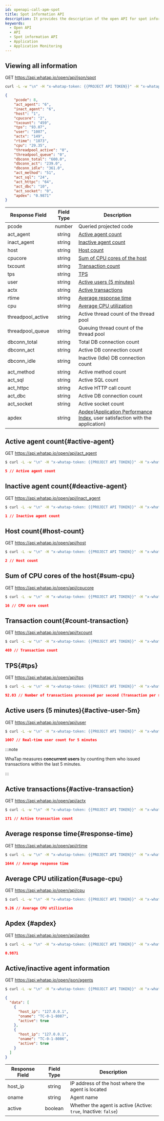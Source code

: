```yaml
---
id: openapi-call-apm-spot
title: Spot information API
description: It provides the description of the open API for spot information API (Application).
keywords:
  - Open API
  - API
  - Spot information API
  - Application
  - Application Monitoring
---
```


## Viewing all information

<span class='apitype'>GET</span> https://api.whatap.io/open/api/json/spot

```bash title='command'
curl -L -w "\n" -H "x-whatap-token: {{PROJECT API TOKEN}}" -H "x-whatap-pcode: {{projectCode}}" "https://api.whatap.io/open/api/json/spot"
```

```json title='response'
{
    "pcode": 8,
    "act_agent": "6",
    "inact_agent": "6",
    "host": "1",
    "cpucore": "2",
    "txcount": "459",
    "tps": "93.07",
    "user": "1007",
    "actx": "149",
    "rtime": "1873",
    "cpu": "29.35",
    "threadpool_active": "0",
    "threadpool_queue": "0",
    "dbconn_total": "600.0",
    "dbconn_act": "239.0",
    "dbconn_idle": "361.0",
    "act_method": "51",
    "act_sql": "24",
    "act_httpc": "64",
    "act_dbc": "10",
    "act_socket": "0",
    "apdex": "0.9871"
}
```

| Response Field    |            Field Type           | Description                                                                                                      |
| ----------------- | :-----------------------------: | ---------------------------------------------------------------------------------------------------------------- |
| pcode             | <span class='api'>number</span> | Queried projected code                                                                                           |
| act_agent         | <span class='api'>string</span> | [Active agent count](#active-agent)                                                                              |
| inact_agent       | <span class='api'>string</span> | [Inactive agent count](#deactive-agent)                                                                          |
| host              | <span class='api'>string</span> | [Host count](#host-count)                                                                                        |
| cpucore           | <span class='api'>string</span> | [Sum of CPU cores of the host](#sum-cpu)                                                                         |
| txcount           | <span class='api'>string</span> | [Transaction count](#count-transaction)                                                                          |
| tps               | <span class='api'>string</span> | [TPS](#tps)                                                                                                      |
| user              | <span class='api'>string</span> | [Active users (5 minutes)](#active-user-5m)                                                                      |
| actx              | <span class='api'>string</span> | [Active transactions](#active-transaction)                                                                       |
| rtime             | <span class='api'>string</span> | [Average response time](#response-time)                                                                          |
| cpu               | <span class='api'>string</span> | [Average CPU utilization](#usage-cpu)                                                                            |
| threadpool_active | <span class='api'>string</span> | Active thread count of the thread pool                                                                           |
| threadpool_queue  | <span class='api'>string</span> | Queuing thread count of the thread pool                                                                          |
| dbconn_total      | <span class='api'>string</span> | Total DB connection count                                                                                        |
| dbconn_act        | <span class='api'>string</span> | Active DB connection count                                                                                       |
| dbconn_idle       | <span class='api'>string</span> | Inactive (Idle) DB connection count                                                                              |
| act_method        | <span class='api'>string</span> | Active method count                                                                                              |
| act_sql           | <span class='api'>string</span> | Active SQL count                                                                                                 |
| act_httpc         | <span class='api'>string</span> | Active HTTP call count                                                                                           |
| act_dbc           | <span class='api'>string</span> | Active DB connection count                                                                                       |
| act_socket        | <span class='api'>string</span> | Active socket count                                                                                              |
| apdex             | <span class='api'>string</span> | [Apdex](#apdex)([Application Performance Index](https://www.apdex.org/), user satisfaction with the application) |

## Active agent count{#active-agent}

<span class='apitype'>GET</span> https://api.whatap.io/open/api/act_agent

```bash title='command'
$ curl -L -w "\n" -H "x-whatap-token: {{PROJECT API TOKEN}}" -H "x-whatap-pcode: {{projectCode}}" "https://api.whatap.io/open/api/act_agent"
```

```json title='response'
5 // Active agent count
```

## Inactive agent count{#deactive-agent}

<span class='apitype'>GET</span> https://api.whatap.io/open/api/inact_agent

```bash title='command'
$ curl -L -w "\n" -H "x-whatap-token: {{PROJECT API TOKEN}}" -H "x-whatap-pcode: {{projectCode}}" "https://api.whatap.io/open/api/inact_agent"
```

```json title='response'
1 // Inactive agent count
```

## Host count{#host-count}

<span class='apitype'>GET</span> https://api.whatap.io/open/api/host

```bash title='command'
$ curl -L -w "\n" -H "x-whatap-token: {{PROJECT API TOKEN}}" -H "x-whatap-pcode: {{projectCode}}" "https://api.whatap.io/open/api/host"
```

```json title='response'
2 // Host count
```

## Sum of CPU cores of the host{#sum-cpu}

<span class='apitype'>GET</span> https://api.whatap.io/open/api/cpucore

```bash title='command'
$ curl -L -w "\n" -H "x-whatap-token: {{PROJECT API TOKEN}}" -H "x-whatap-pcode: {{projectCode}}" "https://api.whatap.io/open/api/cpucore"
```

```json title='response'
16 // CPU core count
```

## Transaction count{#count-transaction}

<span class='apitype'>GET</span> https://api.whatap.io/open/api/txcount

```bash title='command'
$ curl -L -w "\n" -H "x-whatap-token: {{PROJECT API TOKEN}}" -H "x-whatap-pcode: {{projectCode}}" "https://api.whatap.io/open/api/txcount"
```

```json title='response'
469 // Transaction count
```

## TPS{#tps}

<span class='apitype'>GET</span> https://api.whatap.io/open/api/tps

```bash title='command'
$ curl -L -w "\n" -H "x-whatap-token: {{PROJECT API TOKEN}}" -H "x-whatap-pcode: {{projectCode}}" "https://api.whatap.io/open/api/tps"
```

```json title='response'
92.03 // Number of transactions processed per second (Transaction per second, TPS)
```

## Active users (5 minutes){#active-user-5m}

<span class='apitype'>GET</span> https://api.whatap.io/open/api/user

```bash title='command'
$ curl -L -w "\n" -H "x-whatap-token: {{PROJECT API TOKEN}}" -H "x-whatap-pcode: {{projectCode}}" "https://api.whatap.io/open/api/user"
```

```json title='response'
1007 // Real-time user count for 5 minutes
```

:::note 

WhaTap measures **concurrent users** by counting them who issued transactions within the last 5 minutes.

:::

## Active transactions{#active-transaction}

<span class='apitype'>GET</span> https://api.whatap.io/open/api/actx

```bash title='command'
$ curl -L -w "\n" -H "x-whatap-token: {{PROJECT API TOKEN}}" -H "x-whatap-pcode: {{projectCode}}" "https://api.whatap.io/open/api/actx"
```

```json title='response'
171 // Active transaction count
```

## Average response time{#response-time}

<span class='apitype'>GET</span> https://api.whatap.io/open/api/rtime

```bash title='command'
$ curl -L -w "\n" -H "x-whatap-token: {{PROJECT API TOKEN}}" -H "x-whatap-pcode: {{projectCode}}" "https://api.whatap.io/open/api/rtime"
```

```json title='response'
1644 // Average response time
```

## Average CPU utilization{#usage-cpu}

<span class='apitype'>GET</span> https://api.whatap.io/open/api/cpu

```bash title='command'
$ curl -L -w "\n" -H "x-whatap-token: {{PROJECT API TOKEN}}" -H "x-whatap-pcode: {{projectCode}}" "https://api.whatap.io/open/api/cpu"
```

```json title='response'
9.26 // Average CPU utilization
```

## Apdex {#apdex}

<span class='apitype'>GET</span> https://api.whatap.io/open/api/apdex

```bash title='command'
$ curl -L -w "\n" -H "x-whatap-token: {{PROJECT API TOKEN}}" -H "x-whatap-pcode: {{projectCode}}" "https://api.whatap.io/open/api/apdex"
```

```json title='response'
0.9871
```

## Active/inactive agent information

<span class='apitype'>GET</span> https://api.whatap.io/open/json/agents

```bash title='command'
$ curl -L -w "\n" -H "x-whatap-token: {{PROJECT API TOKEN}}" -H "x-whatap-pcode: {{projectCode}}" "https://api.whatap.io/open/json/agents"
```

```json title='response'
{
  "data": [
    {
      "host_ip": "127.0.0.1",
      "oname": "TC-0-1-8087",
      "active": true
    },
    {
      "host_ip": "127.0.0.1",
      "oname": "TC-0-1-8086",
      "active": true
    }
  ]
}
```

| Response Field |       Field Type                 | Description                                                                |
| -------------- | :------------------------------: | -------------------------------------------------------------------------- |
| host_ip        |  <span class='api'>string</span> | IP address of the host where the agent is located                          |
| oname          |  <span class='api'>string</span> | Agent name                                                                 |
| active         | <span class='api'>boolean</span> | Whether the agent is active (Active: `true`, Inactive: `false`)            |
